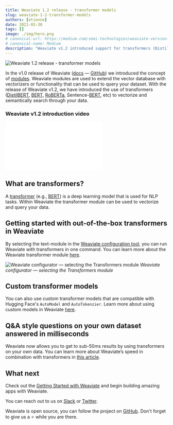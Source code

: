 ```yaml
---
title: Weaviate 1.2 release - transformer models
slug: weaviate-1-2-transformer-models
authors: [etienne]
date: 2021-03-30
tags: []
image: ./img/hero.png
# canonical-url: https://medium.com/semi-technologies/weaviate-version-1-2-x-now-supports-transformer-models-4a12d858cce3
# canonical-name: Medium
description: "Weaviate v1.2 introduced support for transformers (DistilBERT, BERT, RoBERTa, Sentence-BERT, etc) to vectorize and semantically search through your data."
---
```

![Weaviate 1.2 release - transformer models](./img/hero.png)

In the v1.0 release of Weaviate ([docs](/developers/weaviate/) — [GitHub](https://github.com/weaviate/weaviate)) we introduced the concept of [modules](/developers/weaviate/concepts/modules). Weaviate modules are used to extend the vector database with vectorizers or functionality that can be used to query your dataset. With the release of Weaviate v1.2, we have introduced the use of transformers ([DistilBERT](https://arxiv.org/abs/1910.01108), [BERT](https://github.com/google-research/bert), [RoBERTa](https://arxiv.org/abs/1907.11692), Sentence-[BERT](https://arxiv.org/abs/1908.10084), etc) to vectorize and semantically search through your data.

<!-- truncate -->

### Weaviate v1.2 introduction video

<div className="youtube">
    <iframe src="//www.youtube.com/embed/S4lXPPZvGPQ" frameBorder="0" allowFullScreen></iframe>
</div>

## What are transformers?
A [transformer](https://en.wikipedia.org/wiki/Transformer_(machine_learning_model)) (e.g., [BERT](https://en.wikipedia.org/wiki/BERT_(language_model))) is a deep learning model that is used for NLP tasks. Within Weaviate the transformer module can be used to vectorize and query your data.

## Getting started with out-of-the-box transformers in Weaviate
By selecting the text-module in the [Weaviate configuration tool](/developers/weaviate/installation/docker-compose#configurator), you can run Weaviate with transformers in one command. You can learn more about the Weaviate transformer module [here](/developers/weaviate/modules/retriever-vectorizer-modules/text2vec-transformers).

![Weaviate configurator — selecting the Transformers module](./img/configurator-demo.gif)
*Weaviate configurator — selecting the Transformers module*

## Custom transformer models
You can also use custom transformer models that are compatible with Hugging Face's `AutoModel` and `AutoTokenzier`. Learn more about using custom models in Weaviate [here](/developers/weaviate/modules/retriever-vectorizer-modules/text2vec-transformers).

## Q&A style questions on your own dataset answered in milliseconds
Weaviate now allows you to get to sub-50ms results by using transformers on your own data. You can learn more about Weaviate’s speed in combination with transformers in [this article](https://towardsdatascience.com/a-sub-50ms-neural-search-with-distilbert-and-weaviate-4857ae390154).

## What next
Check out the [Getting Started with Weaviate](/developers/weaviate/quickstart) and begin building amazing apps with Weaviate.

You can reach out to us on [Slack](https://weaviate.io/slack) or [Twitter](https://twitter.com/weaviate_io).

Weaviate is open source, you can follow the project on [GitHub](https://github.com/weaviate/weaviate). Don't forget to give us a ⭐️ while you are there.
